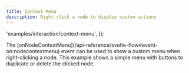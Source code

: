 ```yaml
---
title: Context Menu
description: Right-click a node to display custom actions
---
```



  'examples/interaction/context-menu',
]);

<ExampleLayout>
The [onNodeContextMenu](/api-reference/svelte-flow#event-on:nodecontextmenu) event can be used to show a custom menu when right-clicking a node. This example shows a simple menu with buttons to duplicate or delete the clicked node.

<RemoteCodeViewer
  route="examples/interaction/context-menu"
  framework="svelte"
/>

</ExampleLayout>
